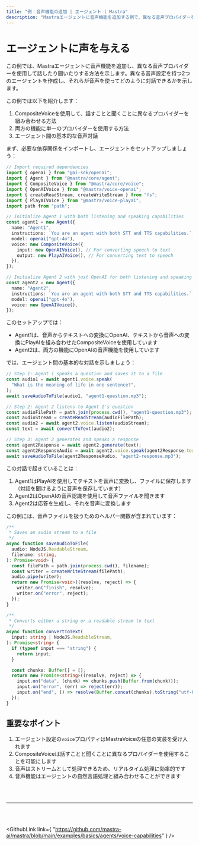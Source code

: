 ---
title: "例：音声機能の追加 | エージェント | Mastra"
description: "Mastraエージェントに音声機能を追加する例で、異なる音声プロバイダーを使用して話したり聞いたりする機能を有効にします。"
---


# エージェントに声を与える

この例では、Mastraエージェントに音声機能を追加し、異なる音声プロバイダーを使用して話したり聞いたりする方法を示します。異なる音声設定を持つ2つのエージェントを作成し、それらが音声を使ってどのように対話できるかを示します。

この例では以下を紹介します：

1. CompositeVoiceを使用して、話すことと聞くことに異なるプロバイダーを組み合わせる方法
2. 両方の機能に単一のプロバイダーを使用する方法
3. エージェント間の基本的な音声対話

まず、必要な依存関係をインポートし、エージェントをセットアップしましょう：

```ts showLineNumbers copy
// Import required dependencies
import { openai } from "@ai-sdk/openai";
import { Agent } from "@mastra/core/agent";
import { CompositeVoice } from "@mastra/core/voice";
import { OpenAIVoice } from "@mastra/voice-openai";
import { createReadStream, createWriteStream } from "fs";
import { PlayAIVoice } from "@mastra/voice-playai";
import path from "path";

// Initialize Agent 1 with both listening and speaking capabilities
const agent1 = new Agent({
  name: "Agent1",
  instructions: `You are an agent with both STT and TTS capabilities.`,
  model: openai("gpt-4o"),
  voice: new CompositeVoice({
    input: new OpenAIVoice(), // For converting speech to text
    output: new PlayAIVoice(), // For converting text to speech
  }),
});

// Initialize Agent 2 with just OpenAI for both listening and speaking capabilities
const agent2 = new Agent({
  name: "Agent2",
  instructions: `You are an agent with both STT and TTS capabilities.`,
  model: openai("gpt-4o"),
  voice: new OpenAIVoice(),
});
```

このセットアップでは：

- Agent1は、音声からテキストへの変換にOpenAI、テキストから音声への変換にPlayAIを組み合わせたCompositeVoiceを使用しています
- Agent2は、両方の機能にOpenAIの音声機能を使用しています

では、エージェント間の基本的な対話を示しましょう：

```ts showLineNumbers copy
// Step 1: Agent 1 speaks a question and saves it to a file
const audio1 = await agent1.voice.speak(
  "What is the meaning of life in one sentence?",
);
await saveAudioToFile(audio1, "agent1-question.mp3");

// Step 2: Agent 2 listens to Agent 1's question
const audioFilePath = path.join(process.cwd(), "agent1-question.mp3");
const audioStream = createReadStream(audioFilePath);
const audio2 = await agent2.voice.listen(audioStream);
const text = await convertToText(audio2);

// Step 3: Agent 2 generates and speaks a response
const agent2Response = await agent2.generate(text);
const agent2ResponseAudio = await agent2.voice.speak(agent2Response.text);
await saveAudioToFile(agent2ResponseAudio, "agent2-response.mp3");
```

この対話で起きていることは：

1. Agent1はPlayAIを使用してテキストを音声に変換し、ファイルに保存します（対話を聞けるように音声を保存しています）
2. Agent2はOpenAIの音声認識を使用して音声ファイルを聞きます
3. Agent2は応答を生成し、それを音声に変換します

この例には、音声ファイルを扱うためのヘルパー関数が含まれています：

```ts showLineNumbers copy
/**
 * Saves an audio stream to a file
 */
async function saveAudioToFile(
  audio: NodeJS.ReadableStream,
  filename: string,
): Promise<void> {
  const filePath = path.join(process.cwd(), filename);
  const writer = createWriteStream(filePath);
  audio.pipe(writer);
  return new Promise<void>((resolve, reject) => {
    writer.on("finish", resolve);
    writer.on("error", reject);
  });
}

/**
 * Converts either a string or a readable stream to text
 */
async function convertToText(
  input: string | NodeJS.ReadableStream,
): Promise<string> {
  if (typeof input === "string") {
    return input;
  }

  const chunks: Buffer[] = [];
  return new Promise<string>((resolve, reject) => {
    input.on("data", (chunk) => chunks.push(Buffer.from(chunk)));
    input.on("error", (err) => reject(err));
    input.on("end", () => resolve(Buffer.concat(chunks).toString("utf-8")));
  });
}
```

## 重要なポイント

1. エージェント設定の`voice`プロパティはMastraVoiceの任意の実装を受け入れます
2. CompositeVoiceは話すことと聞くことに異なるプロバイダーを使用することを可能にします
3. 音声はストリームとして処理できるため、リアルタイム処理に効率的です
4. 音声機能はエージェントの自然言語処理と組み合わせることができます

<br />
<br />
<hr className="dark:border-[#404040] border-gray-300" />
<br />
<br />

<GithubLink
  link={
    "https://github.com/mastra-ai/mastra/blob/main/examples/basics/agents/voice-capabilities"
  }
/>
